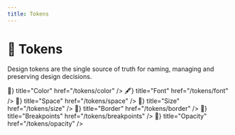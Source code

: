 ```yaml
---
title: Tokens
---
```



# 🔗 Tokens

Design tokens are the single source of truth for naming, managing and preserving design decisions.

<Cards className="mt-8">
  <Card icon={<span>🎨</span>} title="Color" href="/tokens/color" />
  <Card icon={<span>🖋️</span>} title="Font" href="/tokens/font" />
  <Card icon={<span>📐</span>} title="Space" href="/tokens/space" />
  <Card icon={<span>💪</span>} title="Size" href="/tokens/size" />
  <Card icon={<span>🚧</span>} title="Border" href="/tokens/border" />
  <Card icon={<span>📏</span>} title="Breakpoints" href="/tokens/breakpoints" />
  <Card icon={<span>🫥</span>} title="Opacity" href="/tokens/opacity" />
</Cards>
